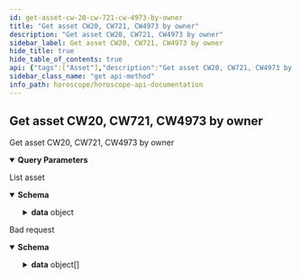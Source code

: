 ```yaml
---
id: get-asset-cw-20-cw-721-cw-4973-by-owner
title: "Get asset CW20, CW721, CW4973 by owner"
description: "Get asset CW20, CW721, CW4973 by owner"
sidebar_label: Get asset CW20, CW721, CW4973 by owner
hide_title: true
hide_table_of_contents: true
api: {"tags":["Asset"],"description":"Get asset CW20, CW721, CW4973 by owner","parameters":[{"in":"query","name":"owner","required":false,"schema":{"type":"string"},"description":"Owner address need to query"},{"in":"query","name":"chainid","required":false,"schema":{"enum":["euphoria-2","osmosis-1","cosmoshub-4"],"type":"string"},"description":"Chain Id of network need to query(if null it will return asset on all chainid)"},{"in":"query","name":"contractType","required":true,"schema":{"enum":["CW20","CW721","CW4973"],"type":"string","default":"CW20"},"description":"Type asset need to query"},{"in":"query","name":"tokenName","required":false,"schema":{"type":"string"},"description":"Token name need to query"},{"in":"query","name":"tokenId","required":false,"schema":{"type":"string"},"description":"Token id need to query"},{"in":"query","name":"contractAddress","required":false,"schema":{"type":"string"},"description":"Contract address need to query"},{"in":"query","name":"isBurned","required":false,"schema":{"type":"boolean"},"description":"get token which is burned"},{"in":"query","name":"countTotal","required":false,"schema":{"type":"boolean","default":"false"},"description":"count total record"},{"in":"query","name":"pageLimit","required":false,"schema":{"type":"number","default":10},"description":"number record return in a page"},{"in":"query","name":"pageOffset","required":false,"schema":{"type":"number","default":0},"description":"Page number, start at 0"},{"in":"query","name":"nextKey","required":false,"schema":{"type":"string"},"description":"key for next page"}],"responses":{"200":{"description":"List asset","content":{"application/json":{"schema":{"type":"object","properties":{"code":{"type":"number","example":200},"message":{"type":"string","example":"Successful"},"data":{"type":"object","properties":{"assets":{"type":"object","properties":{"CW721":{"type":"object","properties":{"asset":{"type":"array","items":{"type":"object","properties":{"asset_info":{"type":"object","properties":{"data":{"type":"object","properties":{"access":{"type":"object","properties":{"approvals":{"type":"array","items":{"type":"object"}},"owner":{"type":"string","example":"aura123"}}},"info":{"type":"object","properties":{"token_uri":{"type":"string"},"extension":{"type":"string"}}}}}}},"custom_info":{"type":"object","properties":{"chain_id":{"type":"string","example":"aura"},"chain_name":{"type":"string","example":"Aura network"}}},"history":{"type":"array","items":{"type":"object"}},"asset_id":{"type":"string"},"code_id":{"type":"string"},"contract_address":{"type":"string"},"token_id":{"type":"string"},"owner":{"type":"string"},"is_burned":{"type":"boolean"},"createdAt":{"type":"string","example":"2022-08-17T06:20:19.342Z"},"updatedAt":{"type":"string","example":"2022-08-17T06:20:19.342Z"},"media_info":{"type":"array","items":{"type":"object","properties":{"key":{"type":"string"},"media_link":{"type":"string","example":"s3://aws.aura.network"},"status":{"type":"string","example":"COMPLETED"},"createdAt":{"type":"string","example":"2022-08-17T06:20:19.342Z"},"updatedAt":{"type":"string","example":"2022-08-17T06:20:19.342Z"}}}}}}},"count":{"type":"number","example":0}}},"CW20":{"type":"object","properties":{"asset":{"type":"array","items":{"properties":{"asset_info":{"type":"object","properties":{"data":{"properties":{"name":{"type":"string","example":"CW20-Aura"},"symbol":{"type":"string","example":"SM"},"decimal":{"type":"number","example":6},"total_supply":{"type":"string","example":"10000000000"}}}}},"custom_info":{"type":"object","properties":{"chain_id":{"type":"string","example":"aura"},"chain_name":{"type":"string","example":"Aura network"}}},"history":{"type":"array","items":{"type":"object"}},"asset_id":{"type":"string"},"contract_address":{"type":"string"},"code_id":{"type":"string"},"owner":{"type":"string"},"balance":{"type":"string"},"percent_hold":{"type":"number","example":10},"createdAt":{"type":"string","example":"2022-08-17T06:20:19.342Z"},"updatedAt":{"type":"string","example":"2022-08-17T06:20:19.342Z"}}}},"count":{"type":"number","example":0}}},"CW4973":{"type":"object","properties":{"asset":{"type":"array","items":{"type":"object","properties":{"asset_info":{"type":"object","properties":{"data":{"type":"object","properties":{"access":{"type":"object","properties":{"approvals":{"type":"array","items":{"type":"object"}},"owner":{"type":"string","example":"aura123"}}},"info":{"type":"object","properties":{"token_uri":{"type":"string"},"extension":{"type":"string"}}}}}}},"custom_info":{"type":"object","properties":{"chain_id":{"type":"string","example":"aura"},"chain_name":{"type":"string","example":"Aura network"}}},"history":{"type":"array","items":{"type":"object"}},"asset_id":{"type":"string"},"code_id":{"type":"string"},"contract_address":{"type":"string"},"token_id":{"type":"string"},"owner":{"type":"string"},"is_burned":{"type":"boolean"},"createdAt":{"type":"string","example":"2022-08-17T06:20:19.342Z"},"updatedAt":{"type":"string","example":"2022-08-17T06:20:19.342Z"},"media_info":{"type":"array","items":{"type":"object","properties":{"key":{"type":"string"},"media_link":{"type":"string","example":"s3://aws.aura.network"},"status":{"type":"string","example":"COMPLETED"},"createdAt":{"type":"string","example":"2022-08-17T06:20:19.342Z"},"updatedAt":{"type":"string","example":"2022-08-17T06:20:19.342Z"}}}}}}},"count":{"type":"number","example":0}}}}}}}}}}}},"422":{"description":"Bad request","content":{"application/json":{"schema":{"type":"object","properties":{"name":{"type":"string","example":"ValidationError"},"message":{"type":"string","example":"Parameters validation error!"},"code":{"type":"number","example":422},"type":{"type":"string","example":"VALIDATION_ERROR"},"data":{"type":"array","items":{"type":"object","properties":{"type":{"type":"string","example":"required"},"message":{"type":"string","example":"The 'owner' field is required."},"field":{"type":"string","example":"owner"},"nodeID":{"type":"string","example":"node1"},"action":{"type":"string","example":"v1.asset"}}}}}}}}}},"method":"get","path":"/v1/asset/getByOwner","servers":[{"url":"https://horoscope.aura.network/api","description":"Horoscope "},{"url":"https://lcd.osmosis.zone","description":"Osmosis Mainnet LCD"},{"url":"https://lcd.euphoria.aura.network","description":"Aura Euphoria LCD"},{"url":"https://cosmos-lcd.quickapi.com","description":"Cosmos Mainnet LCD"}],"info":{"title":"Horoscope API Documentation","version":"1.0.0","description":"## Indexer for multiple Cosmos Network \n\n### How to use\n\nSelect server Horoscope if use Horoscope API\n\nSelect server LCD if use Legacy API"},"postman":{"name":"Get asset CW20, CW721, CW4973 by owner","description":{"content":"Get asset CW20, CW721, CW4973 by owner","type":"text/plain"},"url":{"path":["v1","asset","getByOwner"],"host":["{{baseUrl}}"],"query":[{"disabled":false,"description":{"content":"Owner address need to query","type":"text/plain"},"key":"owner","value":""},{"disabled":false,"description":{"content":"Chain Id of network need to query(if null it will return asset on all chainid)","type":"text/plain"},"key":"chainid","value":""},{"disabled":false,"description":{"content":"(Required) Type asset need to query","type":"text/plain"},"key":"contractType","value":""},{"disabled":false,"description":{"content":"Token name need to query","type":"text/plain"},"key":"tokenName","value":""},{"disabled":false,"description":{"content":"Token id need to query","type":"text/plain"},"key":"tokenId","value":""},{"disabled":false,"description":{"content":"Contract address need to query","type":"text/plain"},"key":"contractAddress","value":""},{"disabled":false,"description":{"content":"get token which is burned","type":"text/plain"},"key":"isBurned","value":""},{"disabled":false,"description":{"content":"count total record","type":"text/plain"},"key":"countTotal","value":""},{"disabled":false,"description":{"content":"number record return in a page","type":"text/plain"},"key":"pageLimit","value":""},{"disabled":false,"description":{"content":"Page number, start at 0","type":"text/plain"},"key":"pageOffset","value":""},{"disabled":false,"description":{"content":"key for next page","type":"text/plain"},"key":"nextKey","value":""}],"variable":[]},"header":[{"key":"Accept","value":"application/json"}],"method":"GET"}}
sidebar_class_name: "get api-method"
info_path: horoscope/horoscope-api-documentation
---
```



## Get asset CW20, CW721, CW4973 by owner



Get asset CW20, CW721, CW4973 by owner

<details style={{"marginBottom":"1rem"}} data-collapsed={false} open={true}><summary style={{}}><strong>Query Parameters</strong></summary><div><ul><ParamsItem className={"paramsItem"} param={{"in":"query","name":"owner","required":false,"schema":{"type":"string"},"description":"Owner address need to query"}}></ParamsItem><ParamsItem className={"paramsItem"} param={{"in":"query","name":"chainid","required":false,"schema":{"enum":["euphoria-2","osmosis-1","cosmoshub-4"],"type":"string"},"description":"Chain Id of network need to query(if null it will return asset on all chainid)"}}></ParamsItem><ParamsItem className={"paramsItem"} param={{"in":"query","name":"contractType","required":true,"schema":{"enum":["CW20","CW721","CW4973"],"type":"string","default":"CW20"},"description":"Type asset need to query"}}></ParamsItem><ParamsItem className={"paramsItem"} param={{"in":"query","name":"tokenName","required":false,"schema":{"type":"string"},"description":"Token name need to query"}}></ParamsItem><ParamsItem className={"paramsItem"} param={{"in":"query","name":"tokenId","required":false,"schema":{"type":"string"},"description":"Token id need to query"}}></ParamsItem><ParamsItem className={"paramsItem"} param={{"in":"query","name":"contractAddress","required":false,"schema":{"type":"string"},"description":"Contract address need to query"}}></ParamsItem><ParamsItem className={"paramsItem"} param={{"in":"query","name":"isBurned","required":false,"schema":{"type":"boolean"},"description":"get token which is burned"}}></ParamsItem><ParamsItem className={"paramsItem"} param={{"in":"query","name":"countTotal","required":false,"schema":{"type":"boolean","default":"false"},"description":"count total record"}}></ParamsItem><ParamsItem className={"paramsItem"} param={{"in":"query","name":"pageLimit","required":false,"schema":{"type":"number","default":10},"description":"number record return in a page"}}></ParamsItem><ParamsItem className={"paramsItem"} param={{"in":"query","name":"pageOffset","required":false,"schema":{"type":"number","default":0},"description":"Page number, start at 0"}}></ParamsItem><ParamsItem className={"paramsItem"} param={{"in":"query","name":"nextKey","required":false,"schema":{"type":"string"},"description":"key for next page"}}></ParamsItem></ul></div></details><div><ApiTabs><TabItem label={"200"} value={"200"}><div>

List asset

</div><div><MimeTabs schemaType={"response"}><TabItem label={"application/json"} value={"application/json"}><SchemaTabs groupId={"schema-tabs"}><TabItem label={"Schema"} value={"Schema"}><details style={{}} data-collapsed={false} open={true}><summary style={{"textAlign":"left"}}><strong>Schema</strong></summary><div style={{"textAlign":"left","marginLeft":"1rem"}}></div><ul style={{"marginLeft":"1rem"}}><SchemaItem collapsible={false} name={"code"} required={false} schemaDescription={undefined} schemaName={"number"} qualifierMessage={undefined} defaultValue={undefined}></SchemaItem><SchemaItem collapsible={false} name={"message"} required={false} schemaDescription={undefined} schemaName={"string"} qualifierMessage={undefined} defaultValue={undefined}></SchemaItem><SchemaItem collapsible={true} className={"schemaItem"}><details style={{}}><summary style={{}}><strong>data</strong><span style={{"opacity":"0.6"}}> object</span></summary><div style={{"marginLeft":"1rem"}}><SchemaItem collapsible={true} className={"schemaItem"}><details style={{}}><summary style={{}}><strong>assets</strong><span style={{"opacity":"0.6"}}> object</span></summary><div style={{"marginLeft":"1rem"}}><SchemaItem collapsible={true} className={"schemaItem"}><details style={{}}><summary style={{}}><strong>CW721</strong><span style={{"opacity":"0.6"}}> object</span></summary><div style={{"marginLeft":"1rem"}}><SchemaItem collapsible={true} className={"schemaItem"}><details style={{}}><summary style={{}}><strong>asset</strong><span style={{"opacity":"0.6"}}> object[]</span></summary><div style={{"marginLeft":"1rem"}}><SchemaItem collapsible={true} className={"schemaItem"}><details style={{}}><summary style={{}}><strong>asset_info</strong><span style={{"opacity":"0.6"}}> object</span></summary><div style={{"marginLeft":"1rem"}}><SchemaItem collapsible={true} className={"schemaItem"}><details style={{}}><summary style={{}}><strong>data</strong><span style={{"opacity":"0.6"}}> object</span></summary><div style={{"marginLeft":"1rem"}}><SchemaItem collapsible={true} className={"schemaItem"}><details style={{}}><summary style={{}}><strong>access</strong><span style={{"opacity":"0.6"}}> object</span></summary><div style={{"marginLeft":"1rem"}}><SchemaItem collapsible={false} name={"approvals"} required={false} schemaDescription={undefined} schemaName={"object[]"} qualifierMessage={undefined} defaultValue={undefined}></SchemaItem><SchemaItem collapsible={false} name={"owner"} required={false} schemaDescription={undefined} schemaName={"string"} qualifierMessage={undefined} defaultValue={undefined}></SchemaItem></div></details></SchemaItem><SchemaItem collapsible={true} className={"schemaItem"}><details style={{}}><summary style={{}}><strong>info</strong><span style={{"opacity":"0.6"}}> object</span></summary><div style={{"marginLeft":"1rem"}}><SchemaItem collapsible={false} name={"token_uri"} required={false} schemaDescription={undefined} schemaName={"string"} qualifierMessage={undefined} defaultValue={undefined}></SchemaItem><SchemaItem collapsible={false} name={"extension"} required={false} schemaDescription={undefined} schemaName={"string"} qualifierMessage={undefined} defaultValue={undefined}></SchemaItem></div></details></SchemaItem></div></details></SchemaItem></div></details></SchemaItem><SchemaItem collapsible={true} className={"schemaItem"}><details style={{}}><summary style={{}}><strong>custom_info</strong><span style={{"opacity":"0.6"}}> object</span></summary><div style={{"marginLeft":"1rem"}}><SchemaItem collapsible={false} name={"chain_id"} required={false} schemaDescription={undefined} schemaName={"string"} qualifierMessage={undefined} defaultValue={undefined}></SchemaItem><SchemaItem collapsible={false} name={"chain_name"} required={false} schemaDescription={undefined} schemaName={"string"} qualifierMessage={undefined} defaultValue={undefined}></SchemaItem></div></details></SchemaItem><SchemaItem collapsible={false} name={"history"} required={false} schemaDescription={undefined} schemaName={"object[]"} qualifierMessage={undefined} defaultValue={undefined}></SchemaItem><SchemaItem collapsible={false} name={"asset_id"} required={false} schemaDescription={undefined} schemaName={"string"} qualifierMessage={undefined} defaultValue={undefined}></SchemaItem><SchemaItem collapsible={false} name={"code_id"} required={false} schemaDescription={undefined} schemaName={"string"} qualifierMessage={undefined} defaultValue={undefined}></SchemaItem><SchemaItem collapsible={false} name={"contract_address"} required={false} schemaDescription={undefined} schemaName={"string"} qualifierMessage={undefined} defaultValue={undefined}></SchemaItem><SchemaItem collapsible={false} name={"token_id"} required={false} schemaDescription={undefined} schemaName={"string"} qualifierMessage={undefined} defaultValue={undefined}></SchemaItem><SchemaItem collapsible={false} name={"owner"} required={false} schemaDescription={undefined} schemaName={"string"} qualifierMessage={undefined} defaultValue={undefined}></SchemaItem><SchemaItem collapsible={false} name={"is_burned"} required={false} schemaDescription={undefined} schemaName={"boolean"} qualifierMessage={undefined} defaultValue={undefined}></SchemaItem><SchemaItem collapsible={false} name={"createdAt"} required={false} schemaDescription={undefined} schemaName={"string"} qualifierMessage={undefined} defaultValue={undefined}></SchemaItem><SchemaItem collapsible={false} name={"updatedAt"} required={false} schemaDescription={undefined} schemaName={"string"} qualifierMessage={undefined} defaultValue={undefined}></SchemaItem><SchemaItem collapsible={true} className={"schemaItem"}><details style={{}}><summary style={{}}><strong>media_info</strong><span style={{"opacity":"0.6"}}> object[]</span></summary><div style={{"marginLeft":"1rem"}}><SchemaItem collapsible={false} name={"key"} required={false} schemaDescription={undefined} schemaName={"string"} qualifierMessage={undefined} defaultValue={undefined}></SchemaItem><SchemaItem collapsible={false} name={"media_link"} required={false} schemaDescription={undefined} schemaName={"string"} qualifierMessage={undefined} defaultValue={undefined}></SchemaItem><SchemaItem collapsible={false} name={"status"} required={false} schemaDescription={undefined} schemaName={"string"} qualifierMessage={undefined} defaultValue={undefined}></SchemaItem><SchemaItem collapsible={false} name={"createdAt"} required={false} schemaDescription={undefined} schemaName={"string"} qualifierMessage={undefined} defaultValue={undefined}></SchemaItem><SchemaItem collapsible={false} name={"updatedAt"} required={false} schemaDescription={undefined} schemaName={"string"} qualifierMessage={undefined} defaultValue={undefined}></SchemaItem></div></details></SchemaItem></div></details></SchemaItem><SchemaItem collapsible={false} name={"count"} required={false} schemaDescription={undefined} schemaName={"number"} qualifierMessage={undefined} defaultValue={undefined}></SchemaItem></div></details></SchemaItem><SchemaItem collapsible={true} className={"schemaItem"}><details style={{}}><summary style={{}}><strong>CW20</strong><span style={{"opacity":"0.6"}}> object</span></summary><div style={{"marginLeft":"1rem"}}><SchemaItem collapsible={true} className={"schemaItem"}><details style={{}}><summary style={{}}><strong>asset</strong><span style={{"opacity":"0.6"}}> undefined[]</span></summary><div style={{"marginLeft":"1rem"}}><SchemaItem collapsible={true} className={"schemaItem"}><details style={{}}><summary style={{}}><strong>asset_info</strong><span style={{"opacity":"0.6"}}> object</span></summary><div style={{"marginLeft":"1rem"}}><SchemaItem collapsible={true} className={"schemaItem"}><details style={{}}><summary style={{}}><strong>data</strong><span style={{"opacity":"0.6"}}> </span></summary><div style={{"marginLeft":"1rem"}}><SchemaItem collapsible={false} name={"name"} required={false} schemaDescription={undefined} schemaName={"string"} qualifierMessage={undefined} defaultValue={undefined}></SchemaItem><SchemaItem collapsible={false} name={"symbol"} required={false} schemaDescription={undefined} schemaName={"string"} qualifierMessage={undefined} defaultValue={undefined}></SchemaItem><SchemaItem collapsible={false} name={"decimal"} required={false} schemaDescription={undefined} schemaName={"number"} qualifierMessage={undefined} defaultValue={undefined}></SchemaItem><SchemaItem collapsible={false} name={"total_supply"} required={false} schemaDescription={undefined} schemaName={"string"} qualifierMessage={undefined} defaultValue={undefined}></SchemaItem></div></details></SchemaItem></div></details></SchemaItem><SchemaItem collapsible={true} className={"schemaItem"}><details style={{}}><summary style={{}}><strong>custom_info</strong><span style={{"opacity":"0.6"}}> object</span></summary><div style={{"marginLeft":"1rem"}}><SchemaItem collapsible={false} name={"chain_id"} required={false} schemaDescription={undefined} schemaName={"string"} qualifierMessage={undefined} defaultValue={undefined}></SchemaItem><SchemaItem collapsible={false} name={"chain_name"} required={false} schemaDescription={undefined} schemaName={"string"} qualifierMessage={undefined} defaultValue={undefined}></SchemaItem></div></details></SchemaItem><SchemaItem collapsible={false} name={"history"} required={false} schemaDescription={undefined} schemaName={"object[]"} qualifierMessage={undefined} defaultValue={undefined}></SchemaItem><SchemaItem collapsible={false} name={"asset_id"} required={false} schemaDescription={undefined} schemaName={"string"} qualifierMessage={undefined} defaultValue={undefined}></SchemaItem><SchemaItem collapsible={false} name={"contract_address"} required={false} schemaDescription={undefined} schemaName={"string"} qualifierMessage={undefined} defaultValue={undefined}></SchemaItem><SchemaItem collapsible={false} name={"code_id"} required={false} schemaDescription={undefined} schemaName={"string"} qualifierMessage={undefined} defaultValue={undefined}></SchemaItem><SchemaItem collapsible={false} name={"owner"} required={false} schemaDescription={undefined} schemaName={"string"} qualifierMessage={undefined} defaultValue={undefined}></SchemaItem><SchemaItem collapsible={false} name={"balance"} required={false} schemaDescription={undefined} schemaName={"string"} qualifierMessage={undefined} defaultValue={undefined}></SchemaItem><SchemaItem collapsible={false} name={"percent_hold"} required={false} schemaDescription={undefined} schemaName={"number"} qualifierMessage={undefined} defaultValue={undefined}></SchemaItem><SchemaItem collapsible={false} name={"createdAt"} required={false} schemaDescription={undefined} schemaName={"string"} qualifierMessage={undefined} defaultValue={undefined}></SchemaItem><SchemaItem collapsible={false} name={"updatedAt"} required={false} schemaDescription={undefined} schemaName={"string"} qualifierMessage={undefined} defaultValue={undefined}></SchemaItem></div></details></SchemaItem><SchemaItem collapsible={false} name={"count"} required={false} schemaDescription={undefined} schemaName={"number"} qualifierMessage={undefined} defaultValue={undefined}></SchemaItem></div></details></SchemaItem><SchemaItem collapsible={true} className={"schemaItem"}><details style={{}}><summary style={{}}><strong>CW4973</strong><span style={{"opacity":"0.6"}}> object</span></summary><div style={{"marginLeft":"1rem"}}><SchemaItem collapsible={true} className={"schemaItem"}><details style={{}}><summary style={{}}><strong>asset</strong><span style={{"opacity":"0.6"}}> object[]</span></summary><div style={{"marginLeft":"1rem"}}><SchemaItem collapsible={true} className={"schemaItem"}><details style={{}}><summary style={{}}><strong>asset_info</strong><span style={{"opacity":"0.6"}}> object</span></summary><div style={{"marginLeft":"1rem"}}><SchemaItem collapsible={true} className={"schemaItem"}><details style={{}}><summary style={{}}><strong>data</strong><span style={{"opacity":"0.6"}}> object</span></summary><div style={{"marginLeft":"1rem"}}><SchemaItem collapsible={true} className={"schemaItem"}><details style={{}}><summary style={{}}><strong>access</strong><span style={{"opacity":"0.6"}}> object</span></summary><div style={{"marginLeft":"1rem"}}><SchemaItem collapsible={false} name={"approvals"} required={false} schemaDescription={undefined} schemaName={"object[]"} qualifierMessage={undefined} defaultValue={undefined}></SchemaItem><SchemaItem collapsible={false} name={"owner"} required={false} schemaDescription={undefined} schemaName={"string"} qualifierMessage={undefined} defaultValue={undefined}></SchemaItem></div></details></SchemaItem><SchemaItem collapsible={true} className={"schemaItem"}><details style={{}}><summary style={{}}><strong>info</strong><span style={{"opacity":"0.6"}}> object</span></summary><div style={{"marginLeft":"1rem"}}><SchemaItem collapsible={false} name={"token_uri"} required={false} schemaDescription={undefined} schemaName={"string"} qualifierMessage={undefined} defaultValue={undefined}></SchemaItem><SchemaItem collapsible={false} name={"extension"} required={false} schemaDescription={undefined} schemaName={"string"} qualifierMessage={undefined} defaultValue={undefined}></SchemaItem></div></details></SchemaItem></div></details></SchemaItem></div></details></SchemaItem><SchemaItem collapsible={true} className={"schemaItem"}><details style={{}}><summary style={{}}><strong>custom_info</strong><span style={{"opacity":"0.6"}}> object</span></summary><div style={{"marginLeft":"1rem"}}><SchemaItem collapsible={false} name={"chain_id"} required={false} schemaDescription={undefined} schemaName={"string"} qualifierMessage={undefined} defaultValue={undefined}></SchemaItem><SchemaItem collapsible={false} name={"chain_name"} required={false} schemaDescription={undefined} schemaName={"string"} qualifierMessage={undefined} defaultValue={undefined}></SchemaItem></div></details></SchemaItem><SchemaItem collapsible={false} name={"history"} required={false} schemaDescription={undefined} schemaName={"object[]"} qualifierMessage={undefined} defaultValue={undefined}></SchemaItem><SchemaItem collapsible={false} name={"asset_id"} required={false} schemaDescription={undefined} schemaName={"string"} qualifierMessage={undefined} defaultValue={undefined}></SchemaItem><SchemaItem collapsible={false} name={"code_id"} required={false} schemaDescription={undefined} schemaName={"string"} qualifierMessage={undefined} defaultValue={undefined}></SchemaItem><SchemaItem collapsible={false} name={"contract_address"} required={false} schemaDescription={undefined} schemaName={"string"} qualifierMessage={undefined} defaultValue={undefined}></SchemaItem><SchemaItem collapsible={false} name={"token_id"} required={false} schemaDescription={undefined} schemaName={"string"} qualifierMessage={undefined} defaultValue={undefined}></SchemaItem><SchemaItem collapsible={false} name={"owner"} required={false} schemaDescription={undefined} schemaName={"string"} qualifierMessage={undefined} defaultValue={undefined}></SchemaItem><SchemaItem collapsible={false} name={"is_burned"} required={false} schemaDescription={undefined} schemaName={"boolean"} qualifierMessage={undefined} defaultValue={undefined}></SchemaItem><SchemaItem collapsible={false} name={"createdAt"} required={false} schemaDescription={undefined} schemaName={"string"} qualifierMessage={undefined} defaultValue={undefined}></SchemaItem><SchemaItem collapsible={false} name={"updatedAt"} required={false} schemaDescription={undefined} schemaName={"string"} qualifierMessage={undefined} defaultValue={undefined}></SchemaItem><SchemaItem collapsible={true} className={"schemaItem"}><details style={{}}><summary style={{}}><strong>media_info</strong><span style={{"opacity":"0.6"}}> object[]</span></summary><div style={{"marginLeft":"1rem"}}><SchemaItem collapsible={false} name={"key"} required={false} schemaDescription={undefined} schemaName={"string"} qualifierMessage={undefined} defaultValue={undefined}></SchemaItem><SchemaItem collapsible={false} name={"media_link"} required={false} schemaDescription={undefined} schemaName={"string"} qualifierMessage={undefined} defaultValue={undefined}></SchemaItem><SchemaItem collapsible={false} name={"status"} required={false} schemaDescription={undefined} schemaName={"string"} qualifierMessage={undefined} defaultValue={undefined}></SchemaItem><SchemaItem collapsible={false} name={"createdAt"} required={false} schemaDescription={undefined} schemaName={"string"} qualifierMessage={undefined} defaultValue={undefined}></SchemaItem><SchemaItem collapsible={false} name={"updatedAt"} required={false} schemaDescription={undefined} schemaName={"string"} qualifierMessage={undefined} defaultValue={undefined}></SchemaItem></div></details></SchemaItem></div></details></SchemaItem><SchemaItem collapsible={false} name={"count"} required={false} schemaDescription={undefined} schemaName={"number"} qualifierMessage={undefined} defaultValue={undefined}></SchemaItem></div></details></SchemaItem></div></details></SchemaItem></div></details></SchemaItem></ul></details></TabItem><TabItem label={"Example (from schema)"} value={"Example (from schema)"}><ResponseSamples responseExample={"{\n  \"code\": 200,\n  \"message\": \"Successful\",\n  \"data\": {\n    \"assets\": {\n      \"CW721\": {\n        \"asset\": [\n          {\n            \"asset_info\": {\n              \"data\": {\n                \"access\": {\n                  \"approvals\": [\n                    {}\n                  ],\n                  \"owner\": \"aura123\"\n                },\n                \"info\": {\n                  \"token_uri\": \"string\",\n                  \"extension\": \"string\"\n                }\n              }\n            },\n            \"custom_info\": {\n              \"chain_id\": \"aura\",\n              \"chain_name\": \"Aura network\"\n            },\n            \"history\": [\n              {}\n            ],\n            \"asset_id\": \"string\",\n            \"code_id\": \"string\",\n            \"contract_address\": \"string\",\n            \"token_id\": \"string\",\n            \"owner\": \"string\",\n            \"is_burned\": true,\n            \"createdAt\": \"2022-08-17T06:20:19.342Z\",\n            \"updatedAt\": \"2022-08-17T06:20:19.342Z\",\n            \"media_info\": [\n              {\n                \"key\": \"string\",\n                \"media_link\": \"s3://aws.aura.network\",\n                \"status\": \"COMPLETED\",\n                \"createdAt\": \"2022-08-17T06:20:19.342Z\",\n                \"updatedAt\": \"2022-08-17T06:20:19.342Z\"\n              }\n            ]\n          }\n        ],\n        \"count\": 0\n      },\n      \"CW20\": {\n        \"asset\": [\n          {\n            \"asset_info\": {\n              \"data\": {\n                \"name\": \"CW20-Aura\",\n                \"symbol\": \"SM\",\n                \"decimal\": 6,\n                \"total_supply\": \"10000000000\"\n              }\n            },\n            \"custom_info\": {\n              \"chain_id\": \"aura\",\n              \"chain_name\": \"Aura network\"\n            },\n            \"history\": [\n              {}\n            ],\n            \"asset_id\": \"string\",\n            \"contract_address\": \"string\",\n            \"code_id\": \"string\",\n            \"owner\": \"string\",\n            \"balance\": \"string\",\n            \"percent_hold\": 10,\n            \"createdAt\": \"2022-08-17T06:20:19.342Z\",\n            \"updatedAt\": \"2022-08-17T06:20:19.342Z\"\n          }\n        ],\n        \"count\": 0\n      },\n      \"CW4973\": {\n        \"asset\": [\n          {\n            \"asset_info\": {\n              \"data\": {\n                \"access\": {\n                  \"approvals\": [\n                    {}\n                  ],\n                  \"owner\": \"aura123\"\n                },\n                \"info\": {\n                  \"token_uri\": \"string\",\n                  \"extension\": \"string\"\n                }\n              }\n            },\n            \"custom_info\": {\n              \"chain_id\": \"aura\",\n              \"chain_name\": \"Aura network\"\n            },\n            \"history\": [\n              {}\n            ],\n            \"asset_id\": \"string\",\n            \"code_id\": \"string\",\n            \"contract_address\": \"string\",\n            \"token_id\": \"string\",\n            \"owner\": \"string\",\n            \"is_burned\": true,\n            \"createdAt\": \"2022-08-17T06:20:19.342Z\",\n            \"updatedAt\": \"2022-08-17T06:20:19.342Z\",\n            \"media_info\": [\n              {\n                \"key\": \"string\",\n                \"media_link\": \"s3://aws.aura.network\",\n                \"status\": \"COMPLETED\",\n                \"createdAt\": \"2022-08-17T06:20:19.342Z\",\n                \"updatedAt\": \"2022-08-17T06:20:19.342Z\"\n              }\n            ]\n          }\n        ],\n        \"count\": 0\n      }\n    }\n  }\n}"} language={"json"}></ResponseSamples></TabItem></SchemaTabs></TabItem></MimeTabs></div></TabItem><TabItem label={"422"} value={"422"}><div>

Bad request

</div><div><MimeTabs schemaType={"response"}><TabItem label={"application/json"} value={"application/json"}><SchemaTabs groupId={"schema-tabs"}><TabItem label={"Schema"} value={"Schema"}><details style={{}} data-collapsed={false} open={true}><summary style={{"textAlign":"left"}}><strong>Schema</strong></summary><div style={{"textAlign":"left","marginLeft":"1rem"}}></div><ul style={{"marginLeft":"1rem"}}><SchemaItem collapsible={false} name={"name"} required={false} schemaDescription={undefined} schemaName={"string"} qualifierMessage={undefined} defaultValue={undefined}></SchemaItem><SchemaItem collapsible={false} name={"message"} required={false} schemaDescription={undefined} schemaName={"string"} qualifierMessage={undefined} defaultValue={undefined}></SchemaItem><SchemaItem collapsible={false} name={"code"} required={false} schemaDescription={undefined} schemaName={"number"} qualifierMessage={undefined} defaultValue={undefined}></SchemaItem><SchemaItem collapsible={false} name={"type"} required={false} schemaDescription={undefined} schemaName={"string"} qualifierMessage={undefined} defaultValue={undefined}></SchemaItem><SchemaItem collapsible={true} className={"schemaItem"}><details style={{}}><summary style={{}}><strong>data</strong><span style={{"opacity":"0.6"}}> object[]</span></summary><div style={{"marginLeft":"1rem"}}><SchemaItem collapsible={false} name={"type"} required={false} schemaDescription={undefined} schemaName={"string"} qualifierMessage={undefined} defaultValue={undefined}></SchemaItem><SchemaItem collapsible={false} name={"message"} required={false} schemaDescription={undefined} schemaName={"string"} qualifierMessage={undefined} defaultValue={undefined}></SchemaItem><SchemaItem collapsible={false} name={"field"} required={false} schemaDescription={undefined} schemaName={"string"} qualifierMessage={undefined} defaultValue={undefined}></SchemaItem><SchemaItem collapsible={false} name={"nodeID"} required={false} schemaDescription={undefined} schemaName={"string"} qualifierMessage={undefined} defaultValue={undefined}></SchemaItem><SchemaItem collapsible={false} name={"action"} required={false} schemaDescription={undefined} schemaName={"string"} qualifierMessage={undefined} defaultValue={undefined}></SchemaItem></div></details></SchemaItem></ul></details></TabItem><TabItem label={"Example (from schema)"} value={"Example (from schema)"}><ResponseSamples responseExample={"{\n  \"name\": \"ValidationError\",\n  \"message\": \"Parameters validation error!\",\n  \"code\": 422,\n  \"type\": \"VALIDATION_ERROR\",\n  \"data\": [\n    {\n      \"type\": \"required\",\n      \"message\": \"The 'owner' field is required.\",\n      \"field\": \"owner\",\n      \"nodeID\": \"node1\",\n      \"action\": \"v1.asset\"\n    }\n  ]\n}"} language={"json"}></ResponseSamples></TabItem></SchemaTabs></TabItem></MimeTabs></div></TabItem></ApiTabs></div>
      